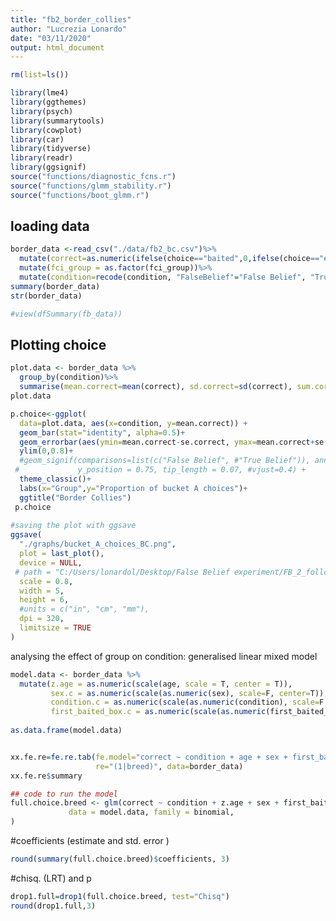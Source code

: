 ```yaml
---
title: "fb2_border_collies"
author: "Lucrezia Lonardo"
date: "03/11/2020"
output: html_document
---
```


```r
rm(list=ls())

library(lme4)
library(ggthemes)
library(psych)
library(summarytools)
library(cowplot)
library(car)
library(tidyverse)
library(readr)
library(ggsignif)
source("functions/diagnostic_fcns.r")
source("functions/glmm_stability.r")
source("functions/boot_glmm.r")

```

## loading data

```r

border_data <-read_csv("./data/fb2_bc.csv")%>%
  mutate(correct=as.numeric(ifelse(choice=="baited",0,ifelse(choice=="empty",1,""))))%>%
  mutate(fci_group = as.factor(fci_group))%>%
  mutate(condition=recode(condition, "FalseBelief"="False Belief", "TrueBelief"="True Belief"))
summary(border_data)
str(border_data)

#view(dfSummary(fb_data))

```


## Plotting choice

```r
plot.data <- border_data %>%
  group_by(condition)%>%
  summarise(mean.correct=mean(correct), sd.correct=sd(correct), sum.correct=sum(correct), median.correct=median(correct), n.correct=length(correct), se.correct=sd(correct)/sqrt(length(correct)))
plot.data

p.choice<-ggplot(
  data=plot.data, aes(x=condition, y=mean.correct)) +
  geom_bar(stat="identity", alpha=0.5)+
  geom_errorbar(aes(ymin=mean.correct-se.correct, ymax=mean.correct+se.correct), width=.2) +
  ylim(0,0.8)+
  #geom_signif(comparisons=list(c("False Belief", #"True Belief")), annotations="*",
 #             y_position = 0.75, tip_length = 0.07, #vjust=0.4) +
  theme_classic()+
  labs(x="Group",y="Proportion of bucket A choices")+
  ggtitle("Border Collies")
 p.choice
 
#saving the plot with ggsave
ggsave(
  "./graphs/bucket_A_choices_BC.png",
  plot = last_plot(),
  device = NULL,
 # path = "C:/Users/lonardol/Desktop/False Belief experiment/FB_2_follow_up/Graphs/Border Collies",
  scale = 0.8,
  width = 5,
  height = 6,
  #units = c("in", "cm", "mm"),
  dpi = 320,
  limitsize = TRUE
)
```
analysing the effect of group on condition: generalised linear mixed model

```r
model.data <- border_data %>% 
  mutate(z.age = as.numeric(scale(age, scale = T, center = T)),
         sex.c = as.numeric(scale(as.numeric(sex), scale=F, center=T)),
         condition.c = as.numeric(scale(as.numeric(condition), scale=F, center=T)),
         first_baited_box.c = as.numeric(scale(as.numeric(first_baited_box), scale=F, center=T)))
         
as.data.frame(model.data)


xx.fe.re=fe.re.tab(fe.model="correct ~ condition + age + sex + first_baited_box",
                   re="(1|breed)", data=border_data)
xx.fe.re$summary

## code to run the model
full.choice.breed <- glm(correct ~ condition + z.age + sex + first_baited_box, 
             data = model.data, family = binomial, 
)


```
#coefficients (estimate and std. error )
```r
round(summary(full.choice.breed)$coefficients, 3)
```
#chisq. (LRT) and p
```r
drop1.full=drop1(full.choice.breed, test="Chisq")
round(drop1.full,3)
```
